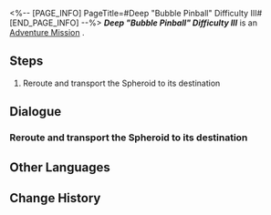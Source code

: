 <%-- [PAGE_INFO]
PageTitle=#Deep "Bubble Pinball" Difficulty III#
[END_PAGE_INFO] --%>
{{Stub|Dialogue.}}
{{Mission Infobox
|id            = 8020216
|title         = 
|image         = <!--Mission Deep "Bubble Pinball" Difficulty III.png-->
|type          = Adventure
|event_name    = 
|chapter       = 
|requirements  = 
|summary       = <!--official mission summary from Fate's Atlas-->
|characters    = Trailblazer
|startLocation = [[<!--starting world-->]] - [[<!--starting area-->]]
|world         = <!--starting world-->
|area          = <!--starting area-->
|prev          = 
|next          = 
|rewards       = 
}}
'''''Deep "Bubble Pinball" Difficulty III''''' is an [[Adventure Mission]]<!--in [world]-->.

==Steps==
# Reroute and transport the Spheroid to its destination

<!--
==Gameplay Notes==

--><!--
==Trial Character==

-->
==Dialogue==
{{Stub Dialogue}}
===Reroute and transport the Spheroid to its destination===
{{Mission Description|type=adventure|location=<!--to be added-->|The prison wardens have destroyed the Spheroid lane. You have to manually reroute the course to repair the lanes, or you'll never be able to reunite with your companions.}}
{{Dialogue Start}}
:{{tx}}
{{Dialogue End}}

==Other Languages==
{{Other Languages
|en   = Deep "Bubble Pinball" Difficulty III
|zhs  = 深层「气泡弹珠」难度III
|zht  = 深層「氣泡彈珠」難度III
|ja   = 深層夢境「バブルピンボール」難易度III
|ko   = 깊은 층 「버블 핀볼」 난이도 III
|es   = Burbupinball profundo, dificultad&nbsp;III
|fr   = Profondeurs&nbsp;: «&nbsp;Flipper à bulles&nbsp;» difficulté&nbsp;III
|ru   = Нижний мир: Сферомёт III
|th   = "พินบอลหรรษา" ชั้นลึก ระดับความยาก III
|vi   = "Bi Bong Bóng" Tầng Sâu - Độ Khó III
|de   = Tief „Flipperkugel“ Schwierigkeitsgrad III
|id   = "Pinball Gelembung" yang Dalam: Tingkat Kesulitan III
|pt   = "Pinball de Bolha" Profundo Dificuldade III
}}

==Change History==
{{Change History|2.0}}
